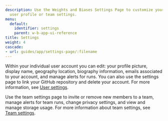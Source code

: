 ```yaml
---
description: Use the Weights and Biases Settings Page to customize your individual
  user profile or team settings.
menu:
  default:
    identifier: settings
    parent: w-b-app-ui-reference
title: Settings
weight: 4
cascade:
- url: guides/app/settings-page/:filename
---
```


Within your individual user account you can edit: your profile picture, display name, geography location, biography information, emails associated to your account, and manage alerts for runs. You can also use the settings page to link your GitHub repository and delete your account. For more information, see [User settings](./user-settings).

Use the team settings page to invite or remove new members to a team, manage alerts for team runs, change privacy settings, and view and manage storage usage. For more information about team settings, see [Team settings](./team-settings).